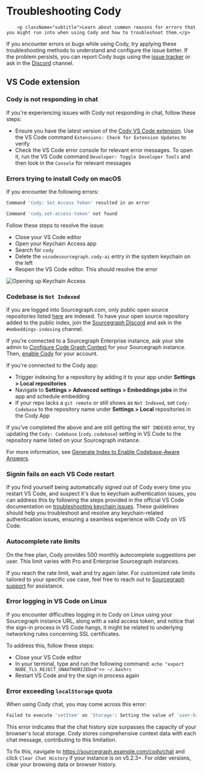 # Troubleshooting Cody

        <p className="subtitle">Learn about common reasons for errors that you might run into when using Cody and how to troubleshoot them.</p>

If you encounter errors or bugs while using Cody, try applying these troubleshooting methods to understand and configure the issue better. If the problem persists, you can report Cody bugs using the [issue tracker](https://github.com/sourcegraph/cody/issues) or ask in the [Discord](https://discord.gg/s2qDtYGnAE) channel.

## VS Code extension

### Cody is not responding in chat

If you're experiencing issues with Cody not responding in chat, follow these steps:

- Ensure you have the latest version of the [Cody VS Code extension](https://marketplace.visualstudio.com/items?itemName=sourcegraph.cody-ai). Use the VS Code command `Extensions: Check for Extension Updates` to verify
- Check the VS Code error console for relevant error messages. To open it, run the VS Code command `Developer: Toggle Developer Tools` and then look in the `Console` for relevant messages

### Errors trying to install Cody on macOS

If you encounter the following errors:

```bash
Command 'Cody: Set Access Token' resulted in an error

Command 'cody.set-access-token' not found
```

Follow these steps to resolve the issue:

- Close your VS Code editor
- Open your Keychain Access app
- Search for `cody`
- Delete the `vscodesourcegraph.cody-ai` entry in the system keychain on the left
- Reopen the VS Code editor. This should resolve the error

![Opening up Keychain Access](https://storage.googleapis.com/sourcegraph-assets/blog/cody-docs-troubleshooting-keychain-access.png)

### Codebase is `Not Indexed`

If you are logged into Sourcegraph.com, only public open source repositories listed [here](embedded-repos) are indexed. To have your open source repository added to the public index, join the [Sourcegraph Discord](https://discord.gg/8wJF5EdAyA) and ask in the `#embeddings-indexing` channel.

If you’re connected to a Sourcegraph Enterprise instance, ask your site admin to [Configure Code Graph Context](core-concepts/code-graph) for your Sourcegraph instance. Then, [enable Cody](cody-clients/enable-cody-enterprise) for your account.

If you're connected to the Cody app:

- Trigger indexing for a repository by adding it to your app under **Settings > Local repositories**
- Navigate to **Settings > Advanced settings > Embeddings jobs** in the app and schedule embedding
- If your repo lacks a `git remote` or still shows as `Not Indexed`, set `Cody: Codebase` to the repository name under **Settings > Local** repositories in the Cody App

If you've completed the above and are still getting the `NOT INDEXED` error, try updating the `Cody: Codebase` (`cody.codebase`) setting in VS Code to the repository name listed on your Sourcegraph instance.

For more information, see [Generate Index to Enable Codebase-Aware Answers](embeddings/embedding-index).

### Signin fails on each VS Code restart

If you find yourself being automatically signed out of Cody every time you restart VS Code, and suspect it's due to keychain authentication issues, you can address this by following the steps provided in the official VS Code documentation on [troubleshooting keychain issues](https://code.visualstudio.com/docs/editor/settings-sync#_troubleshooting-keychain-issues). These guidelines should help you troubleshoot and resolve any keychain-related authentication issues, ensuring a seamless experience with Cody on VS Code.

### Autocomplete rate limits

On the free plan, Cody provides 500 monthly autocomplete suggestions per user. This limit varies with Pro and Enterprise Sourcegraph instances.

If you reach the rate limit, wait and try again later. For customized rate limits tailored to your specific use case, feel free to reach out to <a href="https://about.sourcegraph.com/contact" target="_blank">Sourcegraph support</a> for assistance.

### Error logging in VS Code on Linux

If you encounter difficulties logging in to Cody on Linux using your Sourcegraph instance URL, along with a valid access token, and notice that the sign-in process in VS Code hangs, it might be related to underlying networking rules concerning SSL certificates.

To address this, follow these steps:

- Close your VS Code editor
- In your terminal, type and run the following command: `echo "export NODE_TLS_REJECT_UNAUTHORIZED=0">> ~/.bashrc`
- Restart VS Code and try the sign in process again

### Error exceeding `localStorage` quota

When using Cody chat, you may come across this error:

```bash
Failed to execute 'setItem' on 'Storage': Setting the value of 'user-history:$user_id' exceeded the quota.
```

This error indicates that the chat history size surpasses the capacity of your browser's local storage. Cody stores comprehensive context data with each chat message, contributing to this limitation.

To fix this, navigate to https://sourcegraph.example.com/cody/chat and click `Clear Chat History` if your instance is on v5.2.3+. For older versions, clear your browsing data or browser history.
